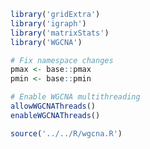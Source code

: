 ```r
library('gridExtra')
library('igraph')
library('matrixStats')
library('WGCNA')

# Fix namespace changes
pmax <- base::pmax
pmin <- base::pmin

# Enable WGCNA multithreading
allowWGCNAThreads()
enableWGCNAThreads()

source('../../R/wgcna.R')
```
